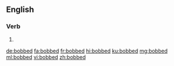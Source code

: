 ==English==

===Verb===
{{head|en|verb form}}

# {{en-past of|bob}}

[[de:bobbed]]
[[fa:bobbed]]
[[fr:bobbed]]
[[hi:bobbed]]
[[ku:bobbed]]
[[mg:bobbed]]
[[ml:bobbed]]
[[vi:bobbed]]
[[zh:bobbed]]